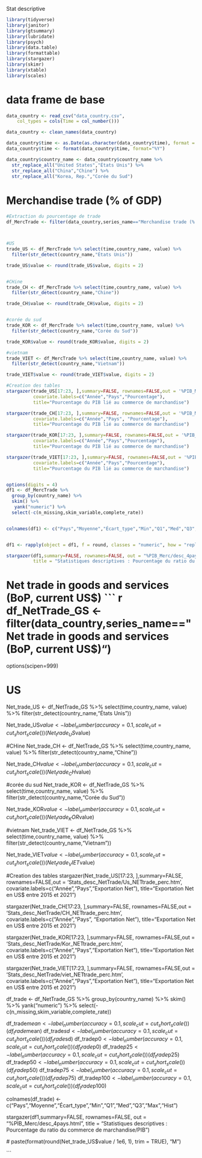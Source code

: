 Stat descriptive

```r

library(tidyverse)
library(janitor)
library(gtsummary)
library(lubridate)
library(psych)
library(data.table) 
library(formattable)
library(stargazer)
library(skimr)
library(xtable)
library(scales)
```

# data frame de base 

```r

data_country <- read_csv("data_country.csv", 
    col_types = cols(Time = col_number()))

data_country <- clean_names(data_country)

data_country$time <- as.Date(as.character(data_country$time), format = "%Y")
data_country$time <- format(data_country$time, format="%Y")

data_country$country_name <- data_country$country_name %>% 
  str_replace_all("United States","États Unis") %>%
  str_replace_all("China","Chine") %>% 
  str_replace_all("Korea, Rep.","Corée du Sud")
```

# Merchandise trade (% of GDP)

```r


#Extraction du pourcentage de trade 
df_MercTrade <- filter(data_country,series_name=="Merchandise trade (% of GDP)")



#US
trade_US <- df_MercTrade %>% select(time,country_name, value) %>% 
  filter(str_detect(country_name,"États Unis"))

trade_US$value <- round(trade_US$value, digits = 2)  


#CHine
trade_CH <- df_MercTrade %>% select(time,country_name, value) %>% 
  filter(str_detect(country_name,"Chine"))

trade_CH$value <- round(trade_CH$value, digits = 2) 


#corée du sud
trade_KOR <- df_MercTrade %>% select(time,country_name, value) %>% 
  filter(str_detect(country_name,"Corée du Sud"))

trade_KOR$value <- round(trade_KOR$value, digits = 2) 

#vietnam
trade_VIET <- df_MercTrade %>% select(time,country_name, value) %>% 
  filter(str_detect(country_name,"Vietnam"))

trade_VIET$value <- round(trade_VIET$value, digits = 2) 

#Creation des tables
stargazer(trade_US[17:23, ],summary=FALSE, rownames=FALSE,out = '%PIB_Merc/Us_trade_perc.htm',
          covariate.labels=c("Année","Pays","Pourcentage"), 
          title="Pourcentage du PIB lié au commerce de marchandise")

stargazer(trade_CH[17:23, ],summary=FALSE, rownames=FALSE,out = '%PIB_Merc/CH_trade_perc.htm',
          covariate.labels=c("Année","Pays", "Pourcentage"),
          title="Pourcentage du PIB lié au commerce de marchandise")

stargazer(trade_KOR[17:23, ],summary=FALSE, rownames=FALSE,out = '%PIB_Merc/Kor_trade_perc.htm',
          covariate.labels=c("Année","Pays","Pourcentage"),
          title="Pourcentage du PIB lié au commerce de marchandise")

stargazer(trade_VIET[17:23, ],summary=FALSE, rownames=FALSE,out = '%PIB_Merc/viet_trade_perc.htm',
          covariate.labels=c("Année","Pays","Pourcentage"),
          title="Pourcentage du PIB lié au commerce de marchandise")


options(digits = 4)
df1 <- df_MercTrade %>%
  group_by(country_name) %>%
  skim() %>% 
   yank("numeric") %>% 
  select(-c(n_missing,skim_variable,complete_rate))


colnames(df1) <- c("Pays","Moyenne","Écart_type","Min","Q1","Med","Q3","Max","Hist")


df1 <- rapply(object = df1, f = round, classes = "numeric", how = "replace", digits = 2)

stargazer(df1,summary=FALSE, rownames=FALSE, out = "%PIB_Merc/desc_4pays.html",
          title = "Statistiques descriptives : Pourcentage du ratio du commerce de marchandise/PIB entre 1990 et 2021 ")

```


# Net trade in goods and services (BoP, current US$)
``` r

df_NetTrade_GS <- filter(data_country,series_name=="Net trade in goods and services (BoP, current US$)")
options(scipen=999)

# US
Net_trade_US <- df_NetTrade_GS %>% select(time,country_name, value) %>% 
  filter(str_detect(country_name,"États Unis"))

Net_trade_US$value <- label_number(accuracy=0.1, scale_cut=cut_short_scale())(Net_trade_US$value)

#CHine
Net_trade_CH <- df_NetTrade_GS %>% select(time,country_name, value) %>% 
  filter(str_detect(country_name,"Chine"))

Net_trade_CH$value <- label_number(accuracy=0.1, scale_cut=cut_short_scale())(Net_trade_CH$value)

#corée du sud
Net_trade_KOR <-  df_NetTrade_GS %>% select(time,country_name, value) %>% 
  filter(str_detect(country_name,"Corée du Sud"))

Net_trade_KOR$value <- label_number(accuracy=0.1, scale_cut=cut_short_scale())(Net_trade_KOR$value)


#vietnam
Net_trade_VIET <- df_NetTrade_GS %>% select(time,country_name, value) %>% 
  filter(str_detect(country_name,"Vietnam"))

Net_trade_VIET$value <- label_number(accuracy=0.1, scale_cut=cut_short_scale())(Net_trade_VIET$value)


#Creation des tables
stargazer(Net_trade_US[17:23, ],summary=FALSE, rownames=FALSE,out = 'Stats_desc_NetTrade/Us_NETtrade_perc.htm',
          covariate.labels=c("Année","Pays","Exportation Net"), 
          title="Exportation Net en US$ entre 2015 et 2021")

stargazer(Net_trade_CH[17:23, ],summary=FALSE, rownames=FALSE,out = 'Stats_desc_NetTrade/CH_NETtrade_perc.htm',
          covariate.labels=c("Année","Pays", "Exportation Net"),
          title="Exportation Net en US$ entre 2015 et 2021")

stargazer(Net_trade_KOR[17:23, ],summary=FALSE, rownames=FALSE,out = 'Stats_desc_NetTrade/Kor_NETtrade_perc.htm',
          covariate.labels=c("Année","Pays","Exportation Net"),
          title="Exportation Net en US$ entre 2015 et 2021")

stargazer(Net_trade_VIET[17:23, ],summary=FALSE, rownames=FALSE,out = 'Stats_desc_NetTrade/viet_NETtrade_perc.htm',
          covariate.labels=c("Année","Pays","Exportation Net"),
          title="Exportation Net en US$ entre 2015 et 2021")



df_trade <- df_NetTrade_GS %>%
  group_by(country_name) %>%
  skim() %>% 
   yank("numeric") %>% 
  select(-c(n_missing,skim_variable,complete_rate))



df_trade$mean <- label_number(accuracy=0.1, scale_cut=cut_short_scale())(df_trade$mean)
df_trade$sd <- label_number(accuracy=0.1, scale_cut=cut_short_scale())(df_trade$sd)
df_trade$p0 <- label_number(accuracy=0.1, scale_cut=cut_short_scale())(df_trade$p0)
df_trade$p25 <- label_number(accuracy=0.1, scale_cut=cut_short_scale())(df_trade$p25)
df_trade$p50 <- label_number(accuracy=0.1, scale_cut=cut_short_scale())(df_trade$p50)
df_trade$p75 <- label_number(accuracy=0.1, scale_cut=cut_short_scale())(df_trade$p75)
df_trade$p100 <- label_number(accuracy=0.1, scale_cut=cut_short_scale())(df_trade$p100)


colnames(df_trade) <- c("Pays","Moyenne","Écart_type","Min","Q1","Med","Q3","Max","Hist")

stargazer(df1,summary=FALSE, rownames=FALSE, out = "%PIB_Merc/desc_4pays.html",
          title = "Statistiques descriptives : Pourcentage du ratio du commerce de marchandise/PIB ")

 # paste(format(round(Net_trade_US$value / 1e6, 1), trim = TRUE), "M")

```





